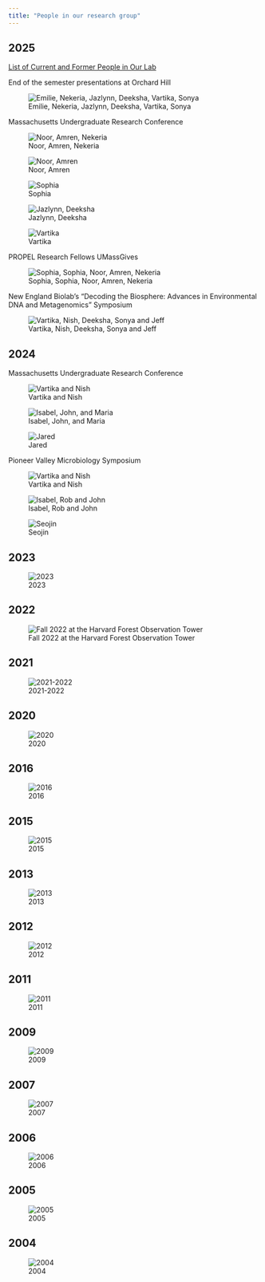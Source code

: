```yaml
---
title: "People in our research group"
---
```


## 2025 

[List of Current and Former People in Our Lab](people_list.qmd)

End of the semester presentations at Orchard Hill

![Emilie, Nekeria, Jazlynn, Deeksha, Vartika, Sonya](images/Lab_2025_Orchard_Hill2.jpg)

Massachusetts Undergraduate Research Conference

![Noor, Amren, Nekeria](images/Nekeria_Noor_Amren_URC.jpg)

![Noor, Amren](images/Amren_Noor_URC.jpg)

![Sophia](images/Sophia_URC.jpg)

![Jazlynn, Deeksha](images/Jazlynn_Deeksha_URC.jpg)

![Vartika](images/Vartika_URC.jpg)

PROPEL Research Fellows UMassGives

![Sophia, Sophia, Noor, Amren, Nekeria](images/2025_PROPEL_UMassGives_ThankYou.png)

New England Biolab's "Decoding the Biosphere: Advances in Environmental DNA and Metagenomics" Symposium

![Vartika, Nish, Deeksha, Sonya and Jeff](images/NEB_2025_symposium.jpg)

## 2024 

Massachusetts Undergraduate Research Conference

![Vartika and Nish](images/URC_2024_Nish_Vartika.jpg)


![Isabel, John, and Maria](images/URC_2024_Isabel_John_Maria.jpg)


![Jared](images/URC_2024_Jared.jpg)

Pioneer Valley Microbiology Symposium

![Vartika and Nish](images/PVMS_2024_virophage.jpg)

![Isabel, Rob and John](images/PVMS_2024_teenyTiny1.jpg)

![Seojin](images/PVMS_2024_Seojin.jpg)

## 2023

![2023](images/labphoto2023.jpg)

## 2022

![Fall 2022 at the Harvard Forest Observation Tower](images/lab_photo_2022-23.jpg)

## 2021

![2021-2022](images/lab_photo_2021-22.png)

## 2020

![2020](images/2020_Lab_Group.png)

## 2016

![2016](images/Lab_2016_v2.jpg)

## 2015

![2015](images/lab_photo_2015.jpg)

## 2013

![2013](images/lab_photo_2013.jpg)

## 2012

![2012](images/lab_photo_mtn_2012.jpg)

## 2011


![2011](images/lab_photo_river_2012.jpg)

## 2009

![2009](images/lab_2009.jpg)

## 2007

![2007](images/lab_2007.jpg)

## 2006

![2006](images/lab_2006.jpg)

## 2005

![2005](images/lab_2005.jpg)

## 2004

![2004](images/lab_2004.jpg)